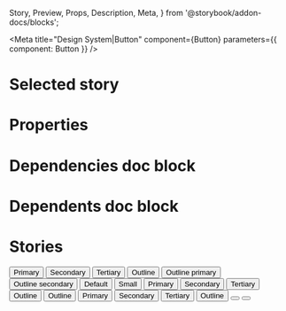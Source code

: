   Story,
  Preview,
  Props,
  Description,
  Meta,
} from '@storybook/addon-docs/blocks';

<Meta
  title="Design System|Button"
  component={Button}
  parameters={{ component: Button }}
/>

<Description of={Button} />

# Selected story

<Preview withToolbar={true}>
  <Story id="." />
</Preview>

# Properties
<Props of={Button} />

# Dependencies doc block
<Dependencies of={Button} />

# Dependents doc block
<Dependents of={Button} />

# Stories
<Preview withToolbar={true}>
  <Story name="buttons">
    <Button appearance="primary">Primary</Button>
    <Button appearance="secondary">Secondary</Button>
    <Button appearance="tertiary">Tertiary</Button>
    <Button appearance="outline">Outline</Button>
    <Button appearance="primaryOutline">Outline primary</Button>
    <Button appearance="secondaryOutline">Outline secondary</Button>
  </Story>
</Preview>

<Preview withToolbar={true}>
  <Story name="sizes">
    <Button appearance="primary">Default</Button>
    <Button appearance="primary" size="small">
      Small
    </Button>
  </Story>
</Preview>

<Preview withToolbar={true}>
  <Story name="loading">
    <Button appearance="primary" isLoading>
      Primary
    </Button>
    <Button appearance="secondary" isLoading>
      Secondary
    </Button>
    <Button appearance="tertiary" isLoading>
      Tertiary
    </Button>
    <Button appearance="outline" isLoading>
      Outline
    </Button>
    <Button appearance="outline" isLoading loadingText="Custom...">
      Outline
    </Button>
  </Story>
</Preview>

<Preview withToolbar={true}>
  <Story name="disabled">
    <Button appearance="primary" isDisabled>
      Primary
    </Button>
    <Button appearance="secondary" isDisabled>
      Secondary
    </Button>
    <Button appearance="tertiary" isDisabled>
      Tertiary
    </Button>
    <Button appearance="outline" isDisabled>
      Outline
    </Button>
  </Story>
</Preview>  

<Preview withToolbar={true}>
  <Story name="contains icon">
    <Button appearance="outline" containsIcon>
      <Icon icon="link" aria-label="Link" />
    </Button>
    <Button appearance="outline" size="small" containsIcon>
      <Icon icon="link" aria-label="Link" />
    </Button>
  </Story>
</Preview>  
